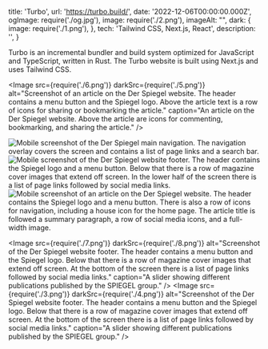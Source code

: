   title: 'Turbo',
  url: 'https://turbo.build/',
  date: '2022-12-06T00:00:00.000Z',
  ogImage: require('./og.jpg'),
  image: require('./2.png'),
  imageAlt: "",
  dark: {
    image: require('./1.png'),
  },
  tech: 'Tailwind CSS, Next.js, React',
  description: '',
}

<Intro title="A Rust-powered JavaScript bundler and build system by Vercel.">

Turbo is an incremental bundler and build system optimized for JavaScript and TypeScript, written in Rust. The Turbo website is built using Next.js and uses Tailwind CSS.

</Intro>

<Image src={require('./6.png')} darkSrc={require('./5.png')} alt="Screenshot of an article on the Der Spiegel website. The header contains a menu button and the Spiegel logo. Above the article text is a row of icons for sharing or bookmarking the article." caption="An article on the Der Spiegel website. Above the article are icons for commenting, bookmarking, and sharing the article." />

<Mobile caption="The Der Spiegel reading experience on mobile devices, including what the site navigation looks like.">
  <Image src={require('./14.png')} darkSrc={require('./13.png')} alt="Mobile screenshot of the Der Spiegel main navigation. The navigation overlay covers the screen and contains a list of page links and a search bar." />
  <Image src={require('./15.png')} darkSrc={require('./16.png')} alt="Mobile screenshot of the Der Spiegel website footer. The header contains the Spiegel logo and a menu button. Below that there is a row of magazine cover images that extend off screen. In the lower half of the screen there is a list of page links followed by social media links." />
  <Image src={require('./17.png')} darkSrc={require('./18.png')} alt="Mobile screenshot of an article on the Der Spiegel website. The header contains the Spiegel logo and a menu button. There is also a row of icons for navigation, including a house icon for the home page. The article title is followed a summary paragraph, a row of social media icons, and a full-width image." />
</Mobile>

<Image src={require('./7.png')} darkSrc={require('./8.png')} alt="Screenshot of the Der Spiegel website footer. The header contains a menu button and the Spiegel logo. Below that there is a row of magazine cover images that extend off screen. At the bottom of the screen there is a list of page links followed by social media links." caption="A slider showing different publications published by the SPIEGEL group." />
<Image src={require('./3.png')} darkSrc={require('./4.png')} alt="Screenshot of the Der Spiegel website footer. The header contains a menu button and the Spiegel logo. Below that there is a row of magazine cover images that extend off screen. At the bottom of the screen there is a list of page links followed by social media links." caption="A slider showing different publications published by the SPIEGEL group." />

